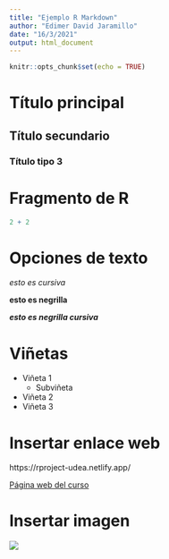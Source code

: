 ```yaml
---
title: "Ejemplo R Markdown"
author: "Edimer David Jaramillo"
date: "16/3/2021"
output: html_document
---
```


```r
knitr::opts_chunk$set(echo = TRUE)
```

# Título principal

## Título secundario

### Título tipo 3

# Fragmento de R

```r
2 + 2
```

# Opciones de texto

*esto es cursiva*

**esto es negrilla**

***esto es negrilla cursiva***

# Viñetas

* Viñeta 1
  + Subviñeta
- Viñeta 2
+ Viñeta 3

# Insertar enlace web

https://rproject-udea.netlify.app/

[Página web del curso](https://rproject-udea.netlify.app/)

# Insertar imagen

![](descarga.jpg)

